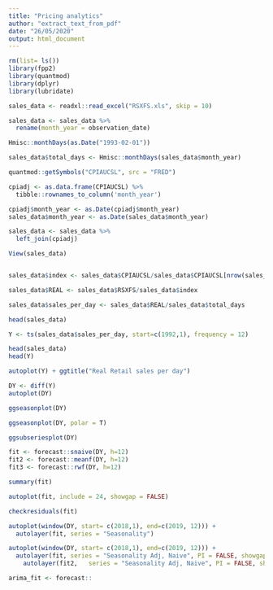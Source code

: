 ```yaml
---
title: "Pricing analytics"
author: "extract_text_from_pdf"
date: "26/05/2020"
output: html_document
---
```


```r
rm(list= ls())
library(fpp2)
library(quantmod)
library(dplyr)
library(lubridate)

```

```r

sales_data <- readxl::read_excel("RSXFS.xls", skip = 10)

sales_data <- sales_data %>% 
  rename(month_year = observation_date)
```

```r
Hmisc::monthDays(as.Date("1993-02-01"))

sales_data$total_days <- Hmisc::monthDays(sales_data$month_year)
```


```r
quantmod::getSymbols("CPIAUCSL", src = "FRED")

cpiadj <- as.data.frame(CPIAUCSL) %>%
  tibble::rownames_to_column('month_year')

cpiadj$month_year <- as.Date(cpiadj$month_year)
sales_data$month_year <- as.Date(sales_data$month_year)


```

```r
sales_data <- sales_data %>%
  left_join(cpiadj)

View(sales_data)


sales_data$index <- sales_data$CPIAUCSL/sales_data$CPIAUCSL[nrow(sales_data)]

sales_data$REAL <- sales_data$RSXFS/sales_data$index 

sales_data$sales_per_day <- sales_data$REAL/sales_data$total_days
```


```r
head(sales_data)
```

```r

Y <- ts(sales_data$sales_per_day, start=c(1992,1), frequency = 12)

head(sales_data)
head(Y)
```

```r
autoplot(Y) + ggtitle("Real Retail sales per day")
```


```r
DY <- diff(Y)
autoplot(DY)
```


```r

ggseasonplot(DY)

ggseasonplot(DY, polar = T)

```


```r
ggsubseriesplot(DY)

```

```r
fit <- forecast::snaive(DY, h=12)
fit2 <- forecast::meanf(DY, h=12)
fit3 <- forecast::rwf(DY, h=12)

summary(fit)

autoplot(fit, include = 24, showgap = FALSE)

```


```r

checkresiduals(fit)
```


```r
autoplot(window(DY, start= c(2018,1), end=c(2019, 12))) +
  autolayer(fit, series = "Seasonality")
```

```r
autoplot(window(DY, start= c(2018,1), end=c(2019, 12))) +
  autolayer(fit, series = "Seasonality Adj, Naive", PI = FALSE, showgap = FALSE) +
    autolayer(fit2,   series = "Seasonality Adj, Naive", PI = FALSE, showgap = FALSE) +


```


```r
arima_fit <- forecast::
```

